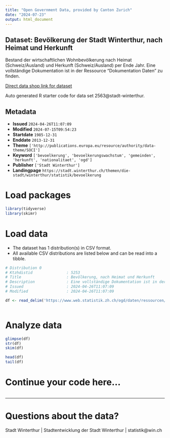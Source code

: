 ```yaml
---
title: "Open Government Data, provided by Canton Zurich"
date: "2024-07-23"
output: html_document
---
```


## Dataset: Bevölkerung der Stadt Winterthur, nach Heimat und Herkunft

Bestand der wirtschaftlichen Wohnbevölkerung nach Heimat (Schweiz/Ausland) und Herkunft (Schweiz/Ausland) per Ende Jahr. Eine vollständige Dokumentation ist in der Ressource "Dokumentation Daten" zu finden.

[Direct data shop link for dataset](https://www.zh.ch/de/politik-staat/statistik-daten/datenkatalog.html#/datasets/2563@stadt-winterthur)

Auto generated R starter code for data set 2563@stadt-winterthur.

## Metadata

- **Issued** `2024-04-26T11:07:09`
- **Modified** `2024-07-15T09:54:23`
- **Startdate** `1985-12-31`
- **Enddate** `2013-12-31`
- **Theme** `['http://publications.europa.eu/resource/authority/data-theme/SOCI']`
- **Keyword** `['bevoelkerung', 'bevoelkerungswachstum', 'gemeinden', 'herkunft', 'nationalitaet', 'ogd']`
- **Publisher** `['Stadt Winterthur']`
- **Landingpage** `https://stadt.winterthur.ch/themen/die-stadt/winterthur/statistik/bevoelkerung`


# Load packages

```r

library(tidyverse)
library(skimr)

```

# Load data

-   The dataset has 1 distribution(s) in CSV format.
-   All available CSV distributions are listed below and can be read into a tibble.

```r

# Distribution 0
# Ktzhdistid               : 5253
# Title                    : Bevölkerung, nach Heimat und Herkunft
# Description              : Eine vollständige Dokumentation ist in der Ressource "Dokumentation Daten" zu finden.
# Issued                   : 2024-04-26T11:07:09
# Modified                 : 2024-04-26T11:07:09

df <- read_delim('https://www.web.statistik.zh.ch/ogd/daten/ressourcen/KTZH_00002563_00005253.csv')



```

# Analyze data

```r

glimpse(df)
str(df)
skim(df)

head(df)
tail(df)

```

# Continue your code here...

```r

```

------------------------------------------------------------------------

# Questions about the data?

Stadt Winterthur | Stadtentwicklung der Stadt Winterthur | statistik@win.ch
